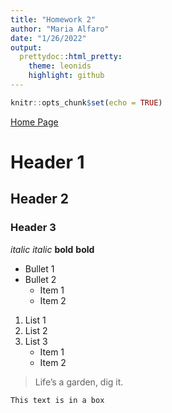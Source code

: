 ```yaml
---
title: "Homework 2"
author: "Maria Alfaro"
date: "1/26/2022"
output:
  prettydoc::html_pretty:
    theme: leonids
    highlight: github
---
```


```r
knitr::opts_chunk$set(echo = TRUE)
```

[Home Page](index.html)

# Header 1
## Header 2
### Header 3

*italic* _italic_
**bold** __bold__

* Bullet 1
* Bullet 2
    + Item 1
    + Item 2

1. List 1
2. List 2
3. List 3
    + Item 1
    + Item 2

> Life's a garden,
> dig it.

```
This text is in a box
```
